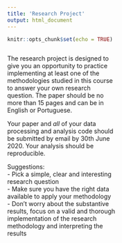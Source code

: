```yaml
---
title: 'Research Project'
output: html_document
---
```


<style>
.column-left{
  float: left;
  width: 50%;
  text-align: left;
}
.column-right{
  float: right;
  width: 50%;
  text-align: right;
}
</style>

```r
knitr::opts_chunk$set(echo = TRUE)
```

<div class="column-left">
The research project is designed to give you an opportunity to practice implementing at least one of the methodologies studied in this course to answer your own research question. The paper should be no more than 15 pages and can be in English or Portuguese.

Your paper and *all* of your data processing and analysis code should be submitted by email by 30th June 2020. Your analysis should be reproducible.

Suggestions:  
    - Pick a simple, clear and interesting research question  
    - Make sure you have the right data available to apply your methodology  
    - Don't worry about the substantive results, focus on a valid and thorough implementation of the research methodology and interpreting the results
</div>


